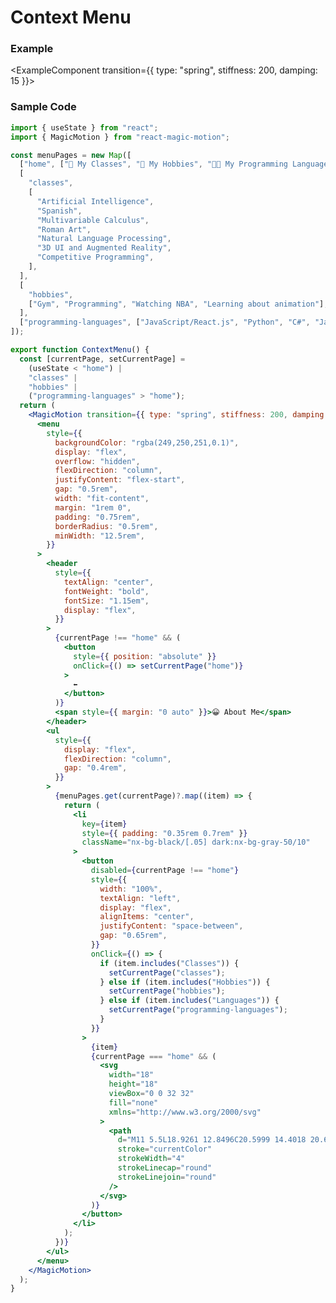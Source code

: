 
# Context Menu

### Example

<ExampleComponent transition={{ type: "spring", stiffness: 200, damping: 15 }}>
  <ContextMenu />
</ExampleComponent>

### Sample Code

```jsx copy filename="Context Menu" showLineNumbers
import { useState } from "react";
import { MagicMotion } from "react-magic-motion";

const menuPages = new Map([
  ["home", ["📓 My Classes", "🤩 My Hobbies", "🧑‍💻 My Programming Languages"]],
  [
    "classes",
    [
      "Artificial Intelligence",
      "Spanish",
      "Multivariable Calculus",
      "Roman Art",
      "Natural Language Processing",
      "3D UI and Augmented Reality",
      "Competitive Programming",
    ],
  ],
  [
    "hobbies",
    ["Gym", "Programming", "Watching NBA", "Learning about animation"],
  ],
  ["programming-languages", ["JavaScript/React.js", "Python", "C#", "Java"]],
]);

export function ContextMenu() {
  const [currentPage, setCurrentPage] =
    (useState < "home") |
    "classes" |
    "hobbies" |
    ("programming-languages" > "home");
  return (
    <MagicMotion transition={{ type: "spring", stiffness: 200, damping: 15 }}>
      <menu
        style={{
          backgroundColor: "rgba(249,250,251,0.1)",
          display: "flex",
          overflow: "hidden",
          flexDirection: "column",
          justifyContent: "flex-start",
          gap: "0.5rem",
          width: "fit-content",
          margin: "1rem 0",
          padding: "0.75rem",
          borderRadius: "0.5rem",
          minWidth: "12.5rem",
        }}
      >
        <header
          style={{
            textAlign: "center",
            fontWeight: "bold",
            fontSize: "1.15em",
            display: "flex",
          }}
        >
          {currentPage !== "home" && (
            <button
              style={{ position: "absolute" }}
              onClick={() => setCurrentPage("home")}
            >
              ⬅️
            </button>
          )}
          <span style={{ margin: "0 auto" }}>😀 About Me</span>
        </header>
        <ul
          style={{
            display: "flex",
            flexDirection: "column",
            gap: "0.4rem",
          }}
        >
          {menuPages.get(currentPage)?.map((item) => {
            return (
              <li
                key={item}
                style={{ padding: "0.35rem 0.7rem" }}
                className="nx-bg-black/[.05] dark:nx-bg-gray-50/10"
              >
                <button
                  disabled={currentPage !== "home"}
                  style={{
                    width: "100%",
                    textAlign: "left",
                    display: "flex",
                    alignItems: "center",
                    justifyContent: "space-between",
                    gap: "0.65rem",
                  }}
                  onClick={() => {
                    if (item.includes("Classes")) {
                      setCurrentPage("classes");
                    } else if (item.includes("Hobbies")) {
                      setCurrentPage("hobbies");
                    } else if (item.includes("Languages")) {
                      setCurrentPage("programming-languages");
                    }
                  }}
                >
                  {item}
                  {currentPage === "home" && (
                    <svg
                      width="18"
                      height="18"
                      viewBox="0 0 32 32"
                      fill="none"
                      xmlns="http://www.w3.org/2000/svg"
                    >
                      <path
                        d="M11 5.5L18.9261 12.8496C20.5999 14.4018 20.6376 17.0377 19.0087 18.6369L11 26.5"
                        stroke="currentColor"
                        strokeWidth="4"
                        strokeLinecap="round"
                        strokeLinejoin="round"
                      />
                    </svg>
                  )}
                </button>
              </li>
            );
          })}
        </ul>
      </menu>
    </MagicMotion>
  );
}
```
